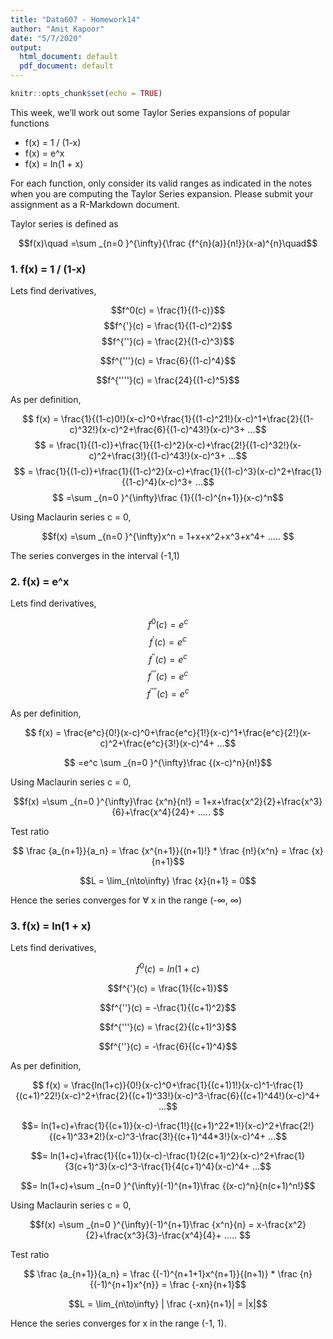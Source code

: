 ```yaml
---
title: "Data607 - Homework14"
author: "Amit Kapoor"
date: "5/7/2020"
output:
  html_document: default
  pdf_document: default
---
```


```r
knitr::opts_chunk$set(echo = TRUE)
```

This week, we'll work out some Taylor Series expansions of popular functions

* f(x) = 1 / (1-x)
* f(x) = e^x
* f(x) = ln(1 + x)

For each function, only consider its valid ranges as indicated in the notes when you are
computing the Taylor Series expansion. Please submit your assignment as a R-Markdown
document.

Taylor series is defined as 

$$f(x)\quad =\sum _{n=0 }^{\infty}{\frac {f^{n}(a)}{n!}}(x-a)^{n}\quad$$
    
### 1. f(x) = 1 / (1-x)

Lets find derivatives,

$$f^0(c) = \frac{1}{(1-c)}$$
$$f^{'}(c) = \frac{1}{(1-c)^2}$$
$$f^{''}(c) = \frac{2}{(1-c)^3}$$

$$f^{'''}(c) = \frac{6}{(1-c)^4}$$

$$f^{''''}(c) = \frac{24}{(1-c)^5}$$

As per definition, 


$$ f(x) = \frac{1}{(1-c)0!}(x-c)^0+\frac{1}{(1-c)^21!}(x-c)^1+\frac{2}{(1-c)^32!}(x-c)^2+\frac{6}{(1-c)^43!}(x-c)^3+ ...$$
$$ = \frac{1}{(1-c)}+\frac{1}{(1-c)^2}(x-c)+\frac{2!}{(1-c)^32!}(x-c)^2+\frac{3!}{(1-c)^43!}(x-c)^3+ ...$$
$$ = \frac{1}{(1-c)}+\frac{1}{(1-c)^2}(x-c)+\frac{1}{(1-c)^3}(x-c)^2+\frac{1}{(1-c)^4}(x-c)^3+ ...$$
$$ =\sum _{n=0 }^{\infty}\frac {1}{(1-c)^{n+1}}(x-c)^n$$

Using Maclaurin series c = 0,

$$f(x) =\sum _{n=0 }^{\infty}x^n = 1+x+x^2+x^3+x^4+ ..... $$

The series converges in the interval (-1,1)



### 2. f(x) = e^x

Lets find derivatives,

$$f^0(c) = e^c$$
$$f^{'}(c) = e^c$$
$$f^{''}(c) = e^c$$
$$f^{'''}(c) = e^c$$
$$f^{''''}(c) = e^c$$


As per definition, 


$$ f(x) = \frac{e^c}{0!}(x-c)^0+\frac{e^c}{1!}(x-c)^1+\frac{e^c}{2!}(x-c)^2+\frac{e^c}{3!}(x-c)^4+ ...$$

$$ =e^c \sum _{n=0 }^{\infty}\frac {(x-c)^n}{n!}$$

Using Maclaurin series c = 0,

$$f(x) =\sum _{n=0 }^{\infty}\frac {x^n}{n!} = 1+x+\frac{x^2}{2}+\frac{x^3}{6}+\frac{x^4}{24}+ ..... $$


Test ratio

$$ \frac {a_{n+1}}{a_n} = \frac {x^{n+1}}{(n+1)!} * \frac {n!}{x^n} = \frac {x}{n+1}$$


$$L = \lim_{n\to\infty} \frac {x}{n+1} = 0$$

Hence the series converges for $\forall$ x in the range (-$\infty$, $\infty$)

### 3. f(x) = ln(1 + x)

Lets find derivatives,

$$f^0(c) = ln(1 + c)$$

$$f^{'}(c) = \frac{1}{(c+1)}$$

$$f^{''}(c) = -\frac{1}{(c+1)^2}$$

$$f^{'''}(c) = \frac{2}{(c+1)^3}$$

$$f^{''}(c) = -\frac{6}{(c+1)^4}$$


As per definition, 

$$ f(x) = \frac{ln(1+c)}{0!}(x-c)^0+\frac{1}{(c+1)1!}(x-c)^1-\frac{1}{(c+1)^22!}(x-c)^2+\frac{2}{(c+1)^33!}(x-c)^3-\frac{6}{(c+1)^44!}(x-c)^4+ ...$$

$$= ln(1+c)+\frac{1}{(c+1)}(x-c)-\frac{1!}{(c+1)^22*1!}(x-c)^2+\frac{2!}{(c+1)^33*2!}(x-c)^3-\frac{3!}{(c+1)^44*3!}(x-c)^4+ ...$$

$$= ln(1+c)+\frac{1}{(c+1)}(x-c)-\frac{1}{2(c+1)^2}(x-c)^2+\frac{1}{3(c+1)^3}(x-c)^3-\frac{1}{4(c+1)^4}(x-c)^4+ ...$$

$$= ln(1+c)+\sum _{n=0 }^{\infty}(-1)^{n+1}\frac {(x-c)^n}{n(c+1)^n!}$$

Using Maclaurin series c = 0,

$$f(x) =\sum _{n=0 }^{\infty}(-1)^{n+1}\frac {x^n}{n} = x-\frac{x^2}{2}+\frac{x^3}{3}-\frac{x^4}{4}+ ..... $$

Test ratio

$$ \frac {a_{n+1}}{a_n} = \frac {(-1)^{n+1+1}x^{n+1}}{(n+1)} * \frac {n}{(-1)^{n+1}x^{n}} = \frac {-xn}{n+1}$$

$$L = \lim_{n\to\infty} | \frac {-xn}{n+1}| = |x|$$

Hence the series converges for x in the range (-1, 1).




